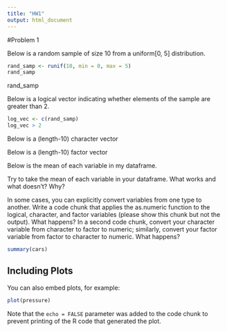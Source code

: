 ```yaml
---
title: "HW1"
output: html_document
---
```


#Problem 1

Below is a random sample of size 10 from a uniform[0, 5] distribution.

```r

rand_samp <- runif(10, min = 0, max = 5)
rand_samp
```

rand_samp

Below is a logical vector indicating whether elements of the sample are greater than 2.

```r

log_vec <- c(rand_samp)
log_vec > 2
```

Below is a (length-10) character vector

Below is a (length-10) factor vector

Below is the mean of each variable in my dataframe.


Try to take the mean of each variable in your dataframe. What works and what doesn’t? Why?

In some cases, you can explicitly convert variables from one type to another. Write a code chunk that applies the as.numeric function to the logical, character, and factor variables (please show this chunk but not the output). What happens? In a second code chunk, convert your character variable from character to factor to numeric; similarly, convert your factor variable from factor to character to numeric. What happens?

```r
summary(cars)
```

## Including Plots

You can also embed plots, for example:

```r
plot(pressure)
```

Note that the `echo = FALSE` parameter was added to the code chunk to prevent printing of the R code that generated the plot.
